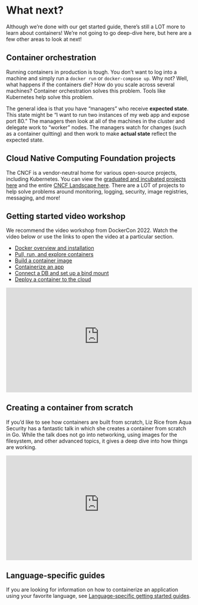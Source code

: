 # What next?

Although we're done with our get started guide, there's still a LOT more to learn about containers!
We're not going to go deep-dive here, but here are a few other areas to look at next!

## Container orchestration

Running containers in production is tough. You don't want to log into a machine and simply run a
`docker run` or `docker-compose up`. Why not? Well, what happens if the containers die? How do you
scale across several machines? Container orchestration solves this problem. Tools like Kubernetes help solve this problem.

The general idea is that you have "managers" who receive **expected state**. This state might be
"I want to run two instances of my web app and expose port 80." The managers then look at all of the
machines in the cluster and delegate work to "worker" nodes. The managers watch for changes (such as
a container quitting) and then work to make **actual state** reflect the expected state.

## Cloud Native Computing Foundation projects

The CNCF is a vendor-neutral home for various open-source projects, including Kubernetes. You can view the [graduated and incubated projects here](https://www.cncf.io/projects/)
and the entire [CNCF Landscape here](https://landscape.cncf.io/). There are a LOT of projects to help
solve problems around monitoring, logging, security, image registries, messaging, and more!


## Getting started video workshop

We recommend the video workshop from DockerCon 2022. Watch the video below or use the links to open the video at a particular section.

* [Docker overview and installation](https://youtu.be/gAGEar5HQoU)
* [Pull, run, and explore containers](https://youtu.be/gAGEar5HQoU?t=1400)
* [Build a container image](https://youtu.be/gAGEar5HQoU?t=3185)
* [Containerize an app](https://youtu.be/gAGEar5HQoU?t=4683)
* [Connect a DB and set up a bind mount](https://youtu.be/gAGEar5HQoU?t=6305)
* [Deploy a container to the cloud](https://youtu.be/gAGEar5HQoU?t=8280)

<iframe src="https://www.youtube-nocookie.com/embed/gAGEar5HQoU" style="max-width: 100%; aspect-ratio: 16 / 9;" width="560" height="auto" frameborder="0" allow="accelerometer; autoplay; encrypted-media; gyroscope; picture-in-picture" allowfullscreen></iframe>

## Creating a container from scratch

If you'd like to see how containers are built from scratch, Liz Rice from Aqua Security has a fantastic talk in which she creates a container from scratch in Go. While the talk does not go into networking, using images for the filesystem, and other advanced topics, it gives a deep dive into how things are working.

<iframe src="https://www.youtube-nocookie.com/embed/8fi7uSYlOdc" style="max-width: 100%; aspect-ratio: 16 / 9;" width="560" height="auto" frameborder="0" allow="accelerometer; autoplay; encrypted-media; gyroscope; picture-in-picture" allowfullscreen></iframe>

## Language-specific guides

If you are looking for information on how to containerize an application using your favorite language, see [Language-specific getting started guides](https://docs.docker.com/language/).

